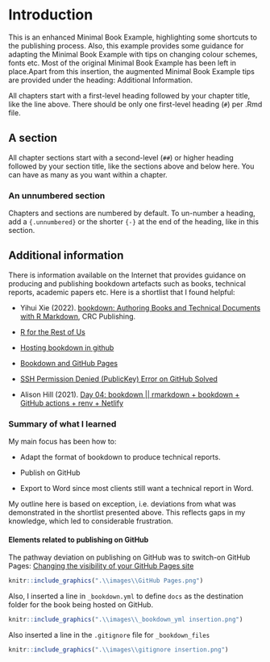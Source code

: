 # Introduction

This is an enhanced Minimal Book Example, highlighting some shortcuts to the publishing process. Also, this example provides some guidance for adapting the Minimal Book Example with tips on changing colour schemes, fonts etc. Most of the original Minimal Book Example has been left in place.Apart from this insertion, the augmented Minimal Book Example tips are provided under the heading: Additional Information.

All chapters start with a first-level heading followed by your chapter title, like the line above. There should be only one first-level heading (`#`) per .Rmd file.

## A section

All chapter sections start with a second-level (`##`) or higher heading followed by your section title, like the sections above and below here. You can have as many as you want within a chapter.

### An unnumbered section {-}

Chapters and sections are numbered by default. To un-number a heading, add a `{.unnumbered}` or the shorter `{-}` at the end of the heading, like in this section.

## Additional information

There is information available on the Internet that provides guidance on producing and publishing bookdown artefacts such as books, technical reports, academic papers etc. Here is a shortlist that I found helpful:

- Yihui Xie (2022). [bookdown: Authoring Books and Technical Documents with R Markdown](https://bookdown.org/yihui/bookdown/), CRC Publishing.

- [R for the Rest of Us](https://youtu.be/9i0ElncHGRg)

- [Hosting bookdown in github](https://community.rstudio.com/t/hosting-bookdown-in-github/20427)

- [Bookdown and GitHub Pages](https://youtu.be/RdSmYvbQkhs)

- [SSH Permission Denied (PublicKey) Error on GitHub Solved](https://www.youtube.com/watch?v=Irj-2tmV0JM)

- Alison Hill (2021). [Day 04: bookdown || rmarkdown + bookdown + GitHub actions + renv + Netlify](https://youtu.be/_ptrgqx2zUs)

### Summary of what I learned

My main focus has been how to:

- Adapt the format of bookdown to produce technical reports.

- Publish on GitHub

- Export to Word since most clients still want a technical report in Word.

My outline here is based on exception, i.e. deviations from what was demonstrated in the shortlist presented above. This reflects gaps in my knowledge, which led to considerable frustration. 

#### Elements related to publishing on GitHub
The pathway deviation on publishing on GitHub was to switch-on GitHub Pages: [Changing the visibility of your GitHub Pages site](https://docs.github.com/en/enterprise-cloud@latest/pages/getting-started-with-github-pages/changing-the-visibility-of-your-github-pages-site)

```r
knitr::include_graphics(".\\images\\GitHub Pages.png")
```

Also, I inserted a line in `_bookdown.yml` to define `docs` as the destination folder for the book being hosted on GitHub.
```r
knitr::include_graphics(".\\images\\_bookdown_yml insertion.png")
```

Also inserted a line in the `.gitignore` file for `_bookdown_files`

```r
knitr::include_graphics(".\\images\\gitignore insertion.png")
```

